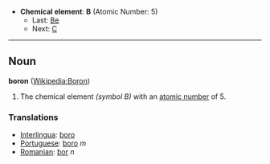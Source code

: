 *'''Chemical element''': '''B''' (Atomic Number: 5)
**Last: [[Beryllium|Be]]
**Next: [[Carbon|C]]
----
== Noun ==
'''boron''' ([[en:Boron|Wikipedia:Boron]])

# The chemical element ''(symbol B)'' with an [[atomic number]] of 5.

===Translations===
*[[Interlingua]]: [[boro]]
*[[Portuguese]]: [[boro]] ''m''
*[[Romanian]]: [[bor]] ''n''